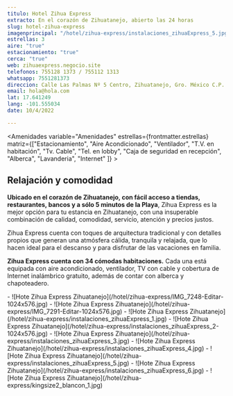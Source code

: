 ```yaml
---
titulo: Hotel Zihua Express
extracto: En el corazón de Zihuatanejo, abierto las 24 horas
slug: hotel-zihua-express
imagenprincipal: "/hotel/zihua-express/instalaciones_zihuaExpress_5.jpg"
estrellas: 3
aire: "true"
estacionamiento: "true"
cerca: "true"
web: zihuaexpress.negocio.site
telefonos: 755128 1373 / 755112 1313
whatsapp: 7551281373
direccion: Calle Las Palmas Nº 5 Centro, Zihuatanejo, Gro. México C.P. 40880
email: hola@hola.com
lat: 17.641249
lang: -101.555034
date: 10/4/2022

---
```


<Amenidades variable="Amenidades" estrellas={frontmatter.estrellas} matriz={["Estacionamiento", "Aire Acondicionado", "Ventilador", "T.V. en habitación", "Tv. Cable", "Tel. en lobby", "Caja de seguridad en recepción", "Alberca", "Lavanderia", "Internet" ]} > 


## Relajación y comodidad

**Ubicado en el corazón de Zihuatanejo, con fácil acceso a tiendas, restaurantes, bancos y a sólo 5 minutos de la Playa**, Zihua Express es la mejor opción para tu estancia en Zihuatanejo, con una insuperable combinación de calidad, comodidad, servicio, atención y precios justos.

Zihua Express cuenta con toques de arquitectura tradicional y con detalles propios que generan una atmósfera cálida, tranquila y relajada, que lo hacen ideal para el descanso y para disfrutar de las vacaciones en familia.  

**Zihua Express cuenta con 34 cómodas habitaciones.** Cada una está equipada con aire acondicionado, ventilador, TV con cable y cobertura de Internet inalámbrico gratuito, además de contar con alberca y chapoteadero.  

</Amenidades>

<Galeria>
- ![Hote Zihua Express Zihuatanejo](/hotel/zihua-express/IMG_7248-Editar-1024x576.jpg)
- ![Hote Zihua Express Zihuatanejo](/hotel/zihua-express/IMG_7291-Editar-1024x576.jpg)
- ![Hote Zihua Express Zihuatanejo](/hotel/zihua-express/instalaciones_zihuaExpress_1.jpg)
- ![Hote Zihua Express Zihuatanejo](/hotel/zihua-express/instalaciones_zihuaExpress_2-1024x576.jpg)
- ![Hote Zihua Express Zihuatanejo](/hotel/zihua-express/instalaciones_zihuaExpress_3.jpg)
- ![Hote Zihua Express Zihuatanejo](/hotel/zihua-express/instalaciones_zihuaExpress_4.jpg)
- ![Hote Zihua Express Zihuatanejo](/hotel/zihua-express/instalaciones_zihuaExpress_5.jpg)
- ![Hote Zihua Express Zihuatanejo](/hotel/zihua-express/instalaciones_zihuaExpress_6.jpg)
- ![Hote Zihua Express Zihuatanejo](/hotel/zihua-express/kingsize2_blancon_1.jpg)
</Galeria>